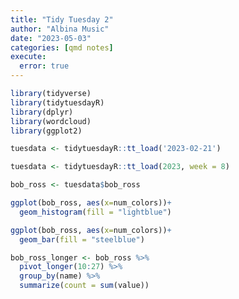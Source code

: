 ```yaml
---
title: "Tidy Tuesday 2"
author: "Albina Music"
date: "2023-05-03"
categories: [qmd notes]
execute:
  error: true
---
```


```r
library(tidyverse)
library(tidytuesdayR)
library(dplyr)
library(wordcloud)
library(ggplot2)

tuesdata <- tidytuesdayR::tt_load('2023-02-21')

tuesdata <- tidytuesdayR::tt_load(2023, week = 8)

bob_ross <- tuesdata$bob_ross
```

```r
ggplot(bob_ross, aes(x=num_colors))+
  geom_histogram(fill = "lightblue")
```

```r
ggplot(bob_ross, aes(x=num_colors))+
  geom_bar(fill = "steelblue")
```

```r
bob_ross_longer <- bob_ross %>%
  pivot_longer(10:27) %>%
  group_by(name) %>%
  summarize(count = sum(value))
```







